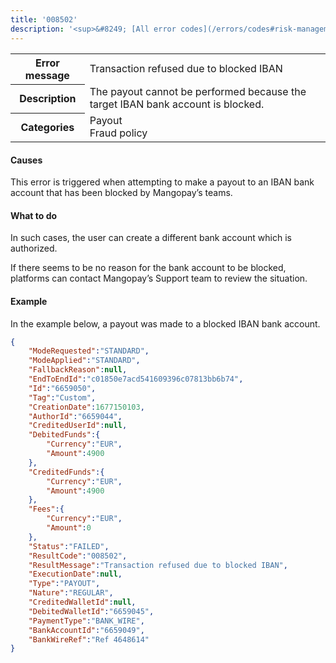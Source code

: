 ```yaml
---
title: '008502'  
description: '<sup>&#8249; [All error codes](/errors/codes#risk-management)</sup>'
---
```

  
<table>
    <tbody>
        <tr>
            <th class="header"><strong>Error message</strong></th>
            <td class="table-content">Transaction refused due to blocked IBAN</td>
        </tr>
        <tr>
            <th class="header"><strong>Description</strong></th>
            <td class="table-content">The payout cannot be performed because the target IBAN bank account is blocked.</td>
        </tr>
        <tr>
            <th class="header"><strong>Categories</strong></th>
            <td class="table-content">  
<div class="label">Payout</div>  
<div class="label">Fraud policy</div>
</td>
        </tr>
    </tbody>
</table>  

#### Causes  

This error is triggered when attempting to make a payout to an IBAN bank account that has been blocked by Mangopay’s teams.  

#### What to do  

In such cases, the user can create a different bank account which is authorized.  

If there seems to be no reason for the bank account to be blocked, platforms can contact Mangopay’s Support team to review the situation.  

#### Example  

In the example below, a payout was made to a blocked IBAN bank account.  
```json API Response
{
    "ModeRequested":"STANDARD",
    "ModeApplied":"STANDARD",
    "FallbackReason":null,
    "EndToEndId":"c01850e7acd541609396c07813bb6b74",
    "Id":"6659050",
    "Tag":"Custom",
    "CreationDate":1677150103,
    "AuthorId":"6659044",
    "CreditedUserId":null,
    "DebitedFunds":{
        "Currency":"EUR",
        "Amount":4900
    },
    "CreditedFunds":{
        "Currency":"EUR",
        "Amount":4900
    },
    "Fees":{
        "Currency":"EUR",
        "Amount":0
    },
    "Status":"FAILED",
    "ResultCode":"008502",
    "ResultMessage":"Transaction refused due to blocked IBAN",
    "ExecutionDate":null,
    "Type":"PAYOUT",
    "Nature":"REGULAR",
    "CreditedWalletId":null,
    "DebitedWalletId":"6659045",
    "PaymentType":"BANK_WIRE",
    "BankAccountId":"6659049",
    "BankWireRef":"Ref 4648614"
}
```